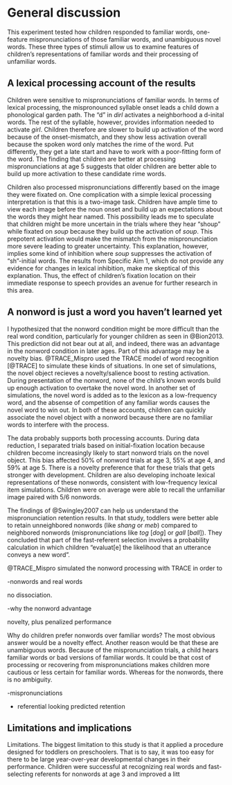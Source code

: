 General discussion {#aim2-discussion}
=======================================================================

This experiment tested how children responded to familiar words,
one-feature mispronunciations of those familiar words, and unambiguous
novel words. These three types of stimuli allow us to examine features
of children's representations of familiar words and their processing of
unfamiliar words.


A lexical processing account of the results
------------------------------------------------------------------------

Children were sensitive to mispronunciations of familiar words. In terms
of lexical processing, the mispronounced syllable onset leads a child
down a phonological garden path. The "d" in *dirl* activates a
neighborhood a d-inital words. The rest of the syllable, however,
provides information needed to activate *girl*. Children therefore are
slower to build up activation of the word because of the onset-mismatch,
and they show less activation overall because the spoken word only
matches the rime of the word. Put differently, they get a late start and
have to work with a poor-fitting form of the word. The finding that
children are better at processing mispronunciations at age 5 suggests
that older children are better able to build up more activation to these
candidate rime words.

Children also processed mispronunciations differently based on the image
they were fixated on. One complication with a simple lexical processing
interpretation is that this is a two-image task. Children have ample
time to view each image before the noun onset and build up an
expectations about the words they might hear named. This possibility
leads me to speculate that children might be more uncertain in the
trials where they hear "shoup" while fixated on *soup* because they
build up the activation of *soup*. This prepotent activation would make
the mismatch from the mispronunciation more severe leading to greater
uncertainty. This explanation, however, implies some kind of inhibition
where *soup* suppresses the activation of "sh"-initial words. The
results from Specific Aim 1, which do not provide any evidence for changes
in lexical inhibition, make me skeptical of this explanation. Thus, the
effect of children's fixation location on their immediate response to
speech provides an avenue for further research in this area.


A nonword is just a word you haven't learned yet
--------------------------------------------------------------------------

I hypothesized that the nonword condition might be more difficult than
the real word condition, particularly for younger children as seen in
@Bion2013. This prediction did not bear out at all, and indeed, there
was an advantage
in the nonword condition in later ages. Part of this advantage may be a
novelty bias. @TRACE_Mispro used the TRACE model of word recognition
[@TRACE] to simulate these kinds of situations. In one set of
simulations, the novel object recieves a novelty/salience boost to
resting activation. During presentation of the nonword, none of the
child's known words build up enough activation to overtake the novel
word. In another set of simulations, the novel word is added as to the
lexicon as a low-frequency word, and the absense of competition of any
familiar words causes the novel word to win out. In both of these
accounts, children can quickly associate the novel object with a nonword
because there are no familiar words to interfere with the process.

The data probably supports both processing accounts. During data
reduction, I separated trials based on initial-fixation location because
children become increasingly likely to start nonword trials on the novel
object. This bias affected 50% of nonword trials at age 3, 55% at age 4,
and 59% at age 5. There is a novelty preference that for these trials
that gets stronger with development. Children are also developing
inchoate lexical representations of these nonwords, consistent with
low-frequency lexical item simulations. Children were on average were
able to recall the unfamiliar image paired with 5/6 nonwords.


The findings of @Swingley2007 can help us understand the mispronunciation retention results.
In that study, toddlers were better
able to retain unneighbored nonwords (like *shang* or *meb*) compared to
neighbored nonwords (mispronunciations like *tog* [*dog*] or *gall*
[*ball*]). They concluded that part of the fast-referent selection involves a
probability calculation in which children "evaluat[e] the likelihood that an
utterance conveys a new word". 





@TRACE_Mispro simulated the nonword processing with TRACE in order to 




-nonwords and real words

no dissociation.

-why the nonword advantage

novelty, plus penalized performance

Why do children prefer nonwords over familiar words? The most obvious answer would be a novelty effect. Another reason would be that these are unambiguous words. Because of the mispronunciation trials, a child hears familiar words or bad versions of familiar words. It could be that cost of processing or recovering from mispronunciations makes children more cautious or less certain for familiar words. Whereas for the nonwords, there is no ambiguity.

-mispronunciations





<!-- Not sure where I am going here... It's not just the word forms alone but the child's expectations I guess and those expectations might change or become more efficient with age. This is not as big of a concern for the four-image task because the child hears well-formed words. -->

- referential looking predicted retention




Limitations and implications
------------------------------------------------------------------------






Limitations. The biggest limitation to this study is that it applied a procedure designed for toddlers on preschoolers. That is to say, it was too easy for there to be large year-over-year developmental changes in their performance. Children were successful at recognizing real words and fast-selecting referents for nonwords at age 3 and improved a litt



